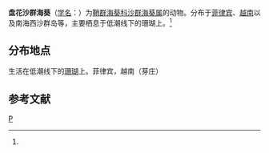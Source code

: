 {{Speciesbox 
| taxon = Palythoa anthoplax
| authority =  (Pax et Muller, 1957)<ref name='id9857'>{{cite web| url =http://www.bioinfo.cn/db05/BjdwSpecies.php?action=view&id=9857| title =盘花沙群海葵| work =《中国动物物种编目数据库》| publisher =中国科学院微生物研究所| author =中国科学院动物研究所| accessdate =2009-04-16| deadurl =yes| archiveurl =https://web.archive.org/web/20160305003108/http://www.bioinfo.cn/db05/BjdwSpecies.php?action=view&id=9857| archivedate =2016-03-05}}</ref>
}}

'''盘花沙群海葵'''（[[学名|学名]]：{{lang|la|''Palythoa anthoplax''}}）为[[鞘群海葵科|鞘群海葵科]][[沙群海葵属|沙群海葵属]]的动物。分布于[[菲律宾|菲律宾]]、[[越南|越南]]以及南海西沙群岛等，主要栖息于低潮线下的珊瑚上。<ref name='id9857'/>

== 分布地点 ==
生活在低潮线下的[[珊瑚|珊瑚]]上。菲律宾，越南（芽庄）

== 参考文献 ==
{{reflist}}

{{Wikispecies|Palythoa anthoplax}}
{{Taxonbar|from=Q3943555}}

[[Category:沙群海葵属|P]]


{{Cnidarian-stub}}